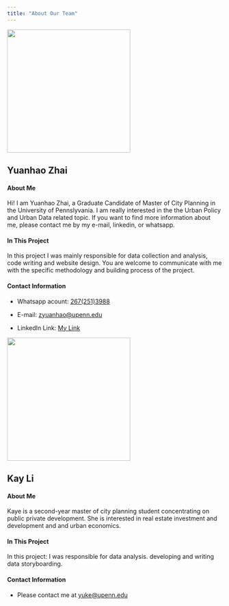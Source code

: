 ```yaml
---
title: "About Our Team"
---
```


<!-- Use a grid -->
::: {.grid}

<!-- Left column has a width of 4/12 and shows a picture of me -->
::: {.g-col-3}
![](images/Yuanhao_Photo.jpeg){width=3in}
:::

<!-- Text gets a column with width 8/12 -->
::: {.g-col-9}
## Yuanhao Zhai

#### About Me

Hi! I am Yuanhao Zhai, a Graduate Candidate of Master of City Planning in the University of Pennslyvania. 
I am really interested in the  the Urban Policy and Urban Data related topic. If you want to find more information about me, please contact me by my e-mail, linkedin, or whatsapp.

#### In This Project

In this project I was mainly responsible for data collection and analysis, code writing and website design. You are welcome to communicate with me with the specific methodology and building process of the project.

#### Contact Information

- Whatsapp acount: [267(251)3988](+12672513988)

- E-mail: [zyuanhao@upenn.edu](zyuanhao@upenn.edu)

- LinkedIn Link: [My Link](www.linkedin.com/in/yuanhao-zhai-593875248)

::: 

:::


::: {.grid}

<!-- Left column has a width of 4/12 and shows a picture of me -->
::: {.g-col-3}
![](images/KayLi_Photo.jpeg){width=3in}
:::

<!-- Text gets a column with width 8/12 -->
::: {.g-col-9}
## Kay Li

#### About Me

Kaye is a second-year master of city planning student concentrating on public private development. She is interested in real estate investment and development and and urban economics.

#### In This Project

In this project: I was responsible for data analysis. developing and writing data storyboarding. 

#### Contact Information

- Please contact me at [yuke@upenn.edu](yuke@upenn.edu)
:::

:::


